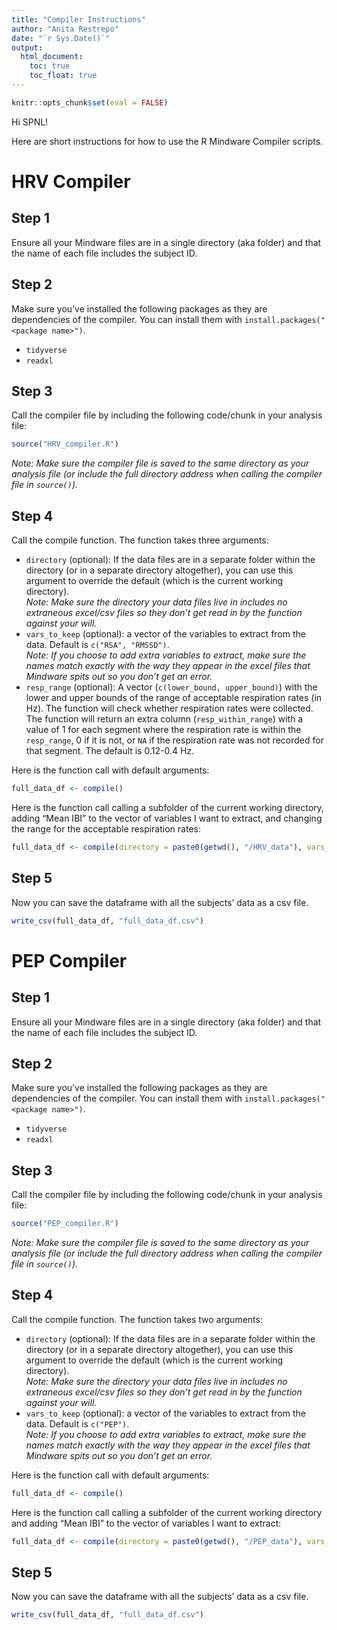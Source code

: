 ```yaml
---
title: "Compiler Instructions"
author: "Anita Restrepo"
date: "`r Sys.Date()`"
output: 
  html_document:
    toc: true
    toc_float: true
---
```


```r
knitr::opts_chunk$set(eval = FALSE)
```

Hi SPNL!

Here are short instructions for how to use the R Mindware Compiler scripts.  

# HRV Compiler  
  
## Step 1  
Ensure all your Mindware files are in a single directory (aka folder) and that the name of each file includes the subject ID.  
  
## Step 2  
Make sure you've installed the following packages as they are dependencies of the compiler. You can install them with `install.packages("<package name>")`.  
  
* `tidyverse`  
* `readxl`  
  
## Step 3  
Call the compiler file by including the following code/chunk in your analysis file:  
```r
source("HRV_compiler.R")
```  
*Note: Make sure the compiler file is saved to the same directory as your analysis file (or include the full directory address when calling the compiler file in `source()`).*  
  
## Step 4 
Call the compile function. The function takes three arguments:  

* `directory` (optional): If the data files are in a separate folder within the directory (or in a separate directory altogether), you can use this argument to override the default (which is the current working directory).  
*Note: Make sure the directory your data files live in includes no extraneous excel/csv files so they don't get read in by the function against your will.*  
* `vars_to_keep` (optional): a vector of the variables to extract from the data. Default is `c("RSA", "RMSSD")`.  
*Note: If you choose to add extra variables to extract, make sure the names match exactly with the way they appear in the excel files that Mindware spits out so you don't get an error.*  
* `resp_range` (optional): A vector (`c(lower_bound, upper_bound)`) with the lower and upper bounds of the range of acceptable respiration rates (in Hz). The function will check whether respiration rates were collected. The function will return an extra column (`resp_within_range`) with a value of 1 for each segment where the respiration rate is within the `resp_range`, 0 if it is not, or `NA` if the respiration rate was not recorded for that segment. The default is 0.12-0.4 Hz.  
  
Here is the function call with default arguments:  
```r
full_data_df <- compile()
```  
  
Here is the function call calling a subfolder of the current working directory, adding "Mean IBI" to the vector of variables I want to extract, and changing the range for the acceptable respiration rates:  
```r
full_data_df <- compile(directory = paste0(getwd(), "/HRV_data"), vars_to_keep = c("RSA", "RMSSD", "Mean IBI"), resp_range = c(0.23, 0.56))
```  
  
## Step 5  
Now you can save the dataframe with all the subjects' data as a csv file.  
```r
write_csv(full_data_df, "full_data_df.csv")
```
  
# PEP Compiler  
  
## Step 1  
Ensure all your Mindware files are in a single directory (aka folder) and that the name of each file includes the subject ID.  
  
## Step 2  
Make sure you've installed the following packages as they are dependencies of the compiler. You can install them with `install.packages("<package name>")`.  
  
* `tidyverse`  
* `readxl`  
  
## Step 3  
Call the compiler file by including the following code/chunk in your analysis file:  
```r
source("PEP_compiler.R")
```  
*Note: Make sure the compiler file is saved to the same directory as your analysis file (or include the full directory address when calling the compiler file in `source()`).*  
  
## Step 4 
Call the compile function. The function takes two arguments:  

* `directory` (optional): If the data files are in a separate folder within the directory (or in a separate directory altogether), you can use this argument to override the default (which is the current working directory).  
*Note: Make sure the directory your data files live in includes no extraneous excel/csv files so they don't get read in by the function against your will.*  
* `vars_to_keep` (optional): a vector of the variables to extract from the data. Default is `c("PEP")`.  
*Note: If you choose to add extra variables to extract, make sure the names match exactly with the way they appear in the excel files that Mindware spits out so you don't get an error.*  
  
Here is the function call with default arguments:  
```r
full_data_df <- compile()
```  
  
Here is the function call calling a subfolder of the current working directory and adding "Mean IBI" to the vector of variables I want to extract:  
```r
full_data_df <- compile(directory = paste0(getwd(), "/PEP_data"), vars_to_keep = c("PEP", "Mean IBI"))
```  
  
## Step 5  
Now you can save the dataframe with all the subjects' data as a csv file.  
```r
write_csv(full_data_df, "full_data_df.csv")
```
  
